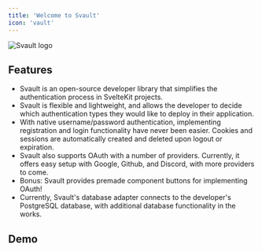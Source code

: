 ```yaml
---
title: 'Welcome to Svault'
icon: 'vault'
---
```


<img
  src="/images/svault-logo.png"
  alt="Svault logo"
/>

## Features

- Svault is an open-source developer library that simplifies the authentication process in SvelteKit projects.
- Svault is flexible and lightweight, and allows the developer to decide which authentication types they would like to deploy in their application.
- With native username/password authentication, implementing registration and login functionality have never been easier. Cookies and sessions are automatically created and deleted upon logout or expiration.
- Svault also supports OAuth with a number of providers. Currently, it offers easy setup with Google, Github, and Discord, with more providers to come.
- Bonus: Svault provides premade component buttons for implementing OAuth!
- Currently, Svault's database adapter connects to the developer's PostgreSQL database, with additional database functionality in the works.

## Demo

<Frame>

</Frame>